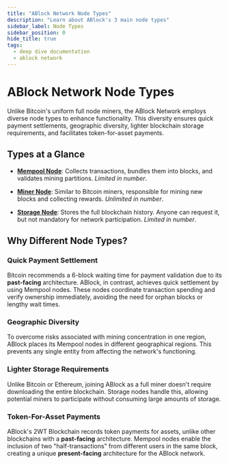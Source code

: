```yaml
---
title: "ABlock Network Node Types"
description: "Learn about ABlock's 3 main node types"
sidebar_label: Node Types
sidebar_position: 0
hide_title: true
tags:
  - deep dive documentation
  - ablock network
---
```


# ABlock Network Node Types

Unlike Bitcoin's uniform full node miners, the ABlock Network employs diverse node types to enhance functionality. This diversity ensures quick payment settlements, geographic diversity, lighter blockchain storage requirements, and facilitates token-for-asset payments.

## Types at a Glance

- [**Mempool Node**](Mempool-Node): Collects transactions, bundles them into blocks, and validates mining partitions. *Limited in number*.

- [**Miner Node**](Miner-Node): Similar to Bitcoin miners, responsible for mining new blocks and collecting rewards. *Unlimited in number*.

- [**Storage Node**](Storage-Node): Stores the full blockchain history. Anyone can request it, but not mandatory for network participation. *Limited in number*.

## Why Different Node Types?

### Quick Payment Settlement

Bitcoin recommends a 6-block waiting time for payment validation due to its **past-facing** architecture. ABlock, in contrast, achieves quick settlement by using Mempool nodes. These nodes coordinate transaction spending and verify ownership immediately, avoiding the need for orphan blocks or lengthy wait times.

### Geographic Diversity

To overcome risks associated with mining concentration in one region, ABlock places its Mempool nodes in different geographical regions. This prevents any single entity from affecting the network's functioning.

### Lighter Storage Requirements

Unlike Bitcoin or Ethereum, joining ABlock as a full miner doesn't require downloading the entire blockchain. Storage nodes handle this, allowing potential miners to participate without consuming large amounts of storage.

### Token-For-Asset Payments

ABlock's 2WT Blockchain records token payments for assets, unlike other blockchains with a **past-facing** architecture. Mempool nodes enable the inclusion of two "half-transactions" from different users in the same block, creating a unique **present-facing** architecture for the ABlock network.
